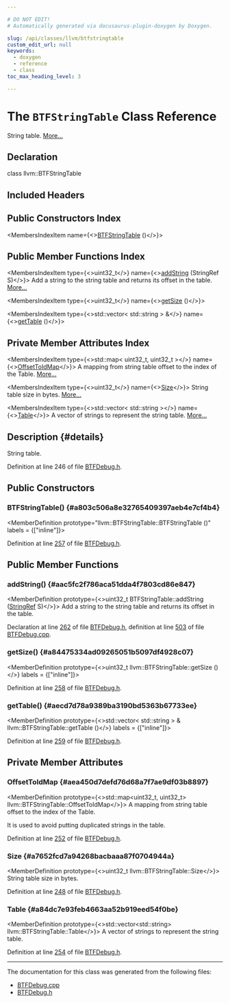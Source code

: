 ```yaml
---

# DO NOT EDIT!
# Automatically generated via docusaurus-plugin-doxygen by Doxygen.

slug: /api/classes/llvm/btfstringtable
custom_edit_url: null
keywords:
  - doxygen
  - reference
  - class
toc_max_heading_level: 3

---
```





# The `BTFStringTable` Class Reference

<DoxygenPage pluginConfig={pluginConfig}>

String table. <a href="#details">More...</a>

## Declaration

<CodeBlock>class llvm::BTFStringTable</CodeBlock>

## Included Headers

<IncludesList>
<IncludesListItem
  filePath="Target/BPF/BTFDebug.h"
  permalink="/docs/api/files/lib/lib/target/lib/target/bpf/btfdebug-h"
  isLocal="true" />
</IncludesList>

## Public Constructors Index

<MembersIndex>

<MembersIndexItem
  name={<><a href="#a803c506a8e32765409397aeb4e7cf4b4">BTFStringTable</a> ()</>}>
</MembersIndexItem>

</MembersIndex>

## Public Member Functions Index

<MembersIndex>

<MembersIndexItem
  type={<>uint32&#95;t</>}
  name={<><a href="#aac5fc2f786aca51dda4f7803cd86e847">addString</a> (StringRef S)</>}>
Add a string to the string table and returns its offset in the table. <a href="#aac5fc2f786aca51dda4f7803cd86e847">More...</a>
</MembersIndexItem>

<MembersIndexItem
  type={<>uint32&#95;t</>}
  name={<><a href="#a84475334ad09265051b5097df4928c07">getSize</a> ()</>}>
</MembersIndexItem>

<MembersIndexItem
  type={<>std::vector&lt; std::string &gt; &amp;</>}
  name={<><a href="#aecd7d78a9389ba3190bd5363b67733ee">getTable</a> ()</>}>
</MembersIndexItem>

</MembersIndex>

## Private Member Attributes Index

<MembersIndex>

<MembersIndexItem
  type={<>std::map&lt; uint32&#95;t, uint32&#95;t &gt;</>}
  name={<><a href="#aea450d7defd76d68a7f7ae9df03b8897">OffsetToIdMap</a></>}>
A mapping from string table offset to the index of the Table. <a href="#aea450d7defd76d68a7f7ae9df03b8897">More...</a>
</MembersIndexItem>

<MembersIndexItem
  type={<>uint32&#95;t</>}
  name={<><a href="#a7652fcd7a94268bacbaaa87f0704944a">Size</a></>}>
String table size in bytes. <a href="#a7652fcd7a94268bacbaaa87f0704944a">More...</a>
</MembersIndexItem>

<MembersIndexItem
  type={<>std::vector&lt; std::string &gt;</>}
  name={<><a href="#a84dc7e93feb4663aa52b919eed54f0be">Table</a></>}>
A vector of strings to represent the string table. <a href="#a84dc7e93feb4663aa52b919eed54f0be">More...</a>
</MembersIndexItem>

</MembersIndex>

## Description {#details}

String table.

Definition at line 246 of file <a href="/docs/api/files/lib/lib/target/lib/target/bpf/btfdebug-h">BTFDebug.h</a>.

<SectionDefinition>

## Public Constructors

### BTFStringTable() {#a803c506a8e32765409397aeb4e7cf4b4}

<MemberDefinition
  prototype="llvm::BTFStringTable::BTFStringTable ()"
  labels = {["inline"]}>

Definition at line <a href="/docs/api/files/lib/lib/target/lib/target/bpf/btfdebug-h/#l00257">257</a> of file <a href="/docs/api/files/lib/lib/target/lib/target/bpf/btfdebug-h">BTFDebug.h</a>.
</MemberDefinition>

</SectionDefinition>

<SectionDefinition>

## Public Member Functions

### addString() {#aac5fc2f786aca51dda4f7803cd86e847}

<MemberDefinition
  prototype={<>uint32&#95;t BTFStringTable::addString (<a href="/docs/api/classes/llvm/stringref">StringRef</a> S)</>}>
Add a string to the string table and returns its offset in the table.

Declaration at line <a href="/docs/api/files/lib/lib/target/lib/target/bpf/btfdebug-h/#l00262">262</a> of file <a href="/docs/api/files/lib/lib/target/lib/target/bpf/btfdebug-h">BTFDebug.h</a>, definition at line <a href="/docs/api/files/lib/lib/target/lib/target/bpf/btfdebug-cpp/#l00503">503</a> of file <a href="/docs/api/files/lib/lib/target/lib/target/bpf/btfdebug-cpp">BTFDebug.cpp</a>.
</MemberDefinition>

### getSize() {#a84475334ad09265051b5097df4928c07}

<MemberDefinition
  prototype={<>uint32&#95;t llvm::BTFStringTable::getSize ()</>}
  labels = {["inline"]}>

Definition at line <a href="/docs/api/files/lib/lib/target/lib/target/bpf/btfdebug-h/#l00258">258</a> of file <a href="/docs/api/files/lib/lib/target/lib/target/bpf/btfdebug-h">BTFDebug.h</a>.
</MemberDefinition>

### getTable() {#aecd7d78a9389ba3190bd5363b67733ee}

<MemberDefinition
  prototype={<>std::vector&lt; std::string &gt; &amp; llvm::BTFStringTable::getTable ()</>}
  labels = {["inline"]}>

Definition at line <a href="/docs/api/files/lib/lib/target/lib/target/bpf/btfdebug-h/#l00259">259</a> of file <a href="/docs/api/files/lib/lib/target/lib/target/bpf/btfdebug-h">BTFDebug.h</a>.
</MemberDefinition>

</SectionDefinition>

<SectionDefinition>

## Private Member Attributes

### OffsetToIdMap {#aea450d7defd76d68a7f7ae9df03b8897}

<MemberDefinition
  prototype={<>std::map&lt;uint32&#95;t, uint32&#95;t&gt; llvm::BTFStringTable::OffsetToIdMap</>}>
A mapping from string table offset to the index of the Table.

It is used to avoid putting duplicated strings in the table.

Definition at line <a href="/docs/api/files/lib/lib/target/lib/target/bpf/btfdebug-h/#l00252">252</a> of file <a href="/docs/api/files/lib/lib/target/lib/target/bpf/btfdebug-h">BTFDebug.h</a>.
</MemberDefinition>

### Size {#a7652fcd7a94268bacbaaa87f0704944a}

<MemberDefinition
  prototype={<>uint32&#95;t llvm::BTFStringTable::Size</>}>
String table size in bytes.

Definition at line <a href="/docs/api/files/lib/lib/target/lib/target/bpf/btfdebug-h/#l00248">248</a> of file <a href="/docs/api/files/lib/lib/target/lib/target/bpf/btfdebug-h">BTFDebug.h</a>.
</MemberDefinition>

### Table {#a84dc7e93feb4663aa52b919eed54f0be}

<MemberDefinition
  prototype={<>std::vector&lt;std::string&gt; llvm::BTFStringTable::Table</>}>
A vector of strings to represent the string table.

Definition at line <a href="/docs/api/files/lib/lib/target/lib/target/bpf/btfdebug-h/#l00254">254</a> of file <a href="/docs/api/files/lib/lib/target/lib/target/bpf/btfdebug-h">BTFDebug.h</a>.
</MemberDefinition>

</SectionDefinition>

<hr/>

The documentation for this class was generated from the following files:

<ul>
<li><a href="/docs/api/files/lib/lib/target/lib/target/bpf/btfdebug-cpp">BTFDebug.cpp</a></li>
<li><a href="/docs/api/files/lib/lib/target/lib/target/bpf/btfdebug-h">BTFDebug.h</a></li>
</ul>

</DoxygenPage>
